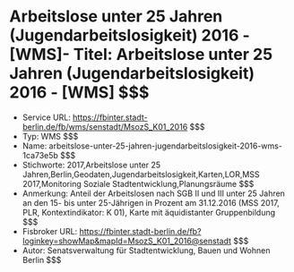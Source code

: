 # Arbeitslose unter 25 Jahren (Jugendarbeitslosigkeit) 2016 - [WMS]- Titel: Arbeitslose unter 25 Jahren (Jugendarbeitslosigkeit) 2016 - [WMS] $$$
- Service URL: https://fbinter.stadt-berlin.de/fb/wms/senstadt/MsozS_K01_2016 $$$
- Typ: WMS $$$
- Name: arbeitslose-unter-25-jahren-jugendarbeitslosigkeit-2016-wms-1ca73e5b $$$
- Stichworte: 2017,Arbeitslose unter 25 Jahren,Berlin,Geodaten,Jugendarbeitslosigkeit,Karten,LOR,MSS 2017,Monitoring Soziale Stadtentwicklung,Planungsräume $$$
- Anmerkung: Anteil der Arbeitslosen nach SGB II und III unter 25 Jahren an den 15- bis unter 25-Jährigen in Prozent am 31.12.2016 (MSS 2017, PLR, Kontextindikator: K 01), Karte mit äquidistanter Gruppenbildung $$$
- Fisbroker URL: https://fbinter.stadt-berlin.de/fb?loginkey=showMap&mapId=MsozS_K01_2016@senstadt $$$
- Autor: Senatsverwaltung für Stadtentwicklung, Bauen und Wohnen Berlin $$$

